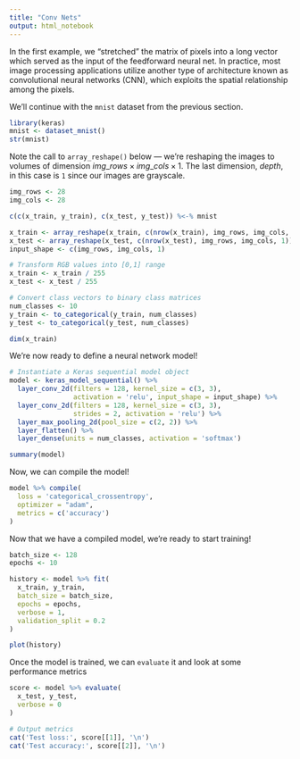 ```yaml
---
title: "Conv Nets"
output: html_notebook
---
```


In the first example, we "stretched" the matrix of pixels into a long vector which served as the input of the feedforward neural net. In practice, most image processing applications utilize another type of architecture known as convolutional neural networks (CNN), which exploits the spatial relationship among the pixels.

We'll continue with the `mnist` dataset from the previous section.

```r
library(keras)
mnist <- dataset_mnist()
str(mnist)
```

Note the call to `array_reshape()` below --- we're reshaping the images to volumes of dimension $img\_rows \times img\_cols \times 1$. The last dimension, *depth*, in this case is `1` since our images are grayscale. 

```r
img_rows <- 28
img_cols <- 28

c(c(x_train, y_train), c(x_test, y_test)) %<-% mnist

x_train <- array_reshape(x_train, c(nrow(x_train), img_rows, img_cols, 1))
x_test <- array_reshape(x_test, c(nrow(x_test), img_rows, img_cols, 1))
input_shape <- c(img_rows, img_cols, 1)

# Transform RGB values into [0,1] range
x_train <- x_train / 255
x_test <- x_test / 255

# Convert class vectors to binary class matrices
num_classes <- 10
y_train <- to_categorical(y_train, num_classes)
y_test <- to_categorical(y_test, num_classes)

dim(x_train)
```

We're now ready to define a neural network model!

```r
# Instantiate a Keras sequential model object
model <- keras_model_sequential() %>%
  layer_conv_2d(filters = 128, kernel_size = c(3, 3), 
                activation = 'relu', input_shape = input_shape) %>% 
  layer_conv_2d(filters = 128, kernel_size = c(3, 3), 
                strides = 2, activation = 'relu') %>% 
  layer_max_pooling_2d(pool_size = c(2, 2)) %>%
  layer_flatten() %>%
  layer_dense(units = num_classes, activation = 'softmax')

summary(model)
```

Now, we can compile the model!

```r
model %>% compile(
  loss = 'categorical_crossentropy',
  optimizer = "adam",
  metrics = c('accuracy')
)
```

Now that we have a compiled model, we're ready to start training!

```r
batch_size <- 128
epochs <- 10

history <- model %>% fit(
  x_train, y_train,
  batch_size = batch_size,
  epochs = epochs,
  verbose = 1,
  validation_split = 0.2
)

plot(history)
```

Once the model is trained, we can `evaluate` it and look at some performance metrics

```r
score <- model %>% evaluate(
  x_test, y_test,
  verbose = 0
)

# Output metrics
cat('Test loss:', score[[1]], '\n')
cat('Test accuracy:', score[[2]], '\n')
```

